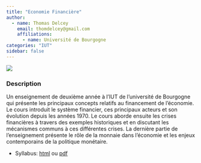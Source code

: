 ```yaml
---
title: "Economie Financière"
author:
  - name: Thomas Delcey
    email: thomdelcey@gmail.com
    affiliations:
      - name: Université de Bourgogne
categories: "IUT"
sidebar: false
---
```



![](picture.png)


### Description

Un enseignement de deuxième année à l'IUT de l'université de Bourgogne qui présente les principaux concepts relatifs au financement de l'économie. Le cours introduit le système financier, ces principaux acteurs et son évolution depuis les années 1970. Le cours aborde ensuite les crises financières à travers des exemples historiques et en discutant les mécanismes communs à ces différentes crises. La dernière partie de l'enseignement présente le rôle de la monnaie dans l'économie et les enjeux contemporains de la politique monétaire. 

  - Syllabus: [html](syllabus.html) ou [pdf](syllabus.pdf)

